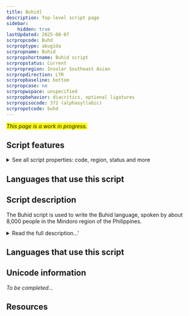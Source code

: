 ```yaml
---
title: Buhid]
description: Top-level script page
sidebar:
    hidden: true
lastUpdated: 2025-08-07
scrpropcode: Buhd
scrproptype: abugida
scrpropname: Buhid
scrpropshortname: Buhid script
scrpropstatus: Current
scrpropregion: Insular Southeast Asian
scrpropdirection: LTR
scrpropbaseline: bottom
scrpropcase: no
scrpropwspace: unspecified
scrpropbehavior: diacritics, optional ligatures
scrpropisocode: 372 (alphasyllabic)
scrpropotcode: buhd
---
```


<span style='background-color:yellow'>_This page is a work in progress._</span>


## Script features

<details>
<summary> See all script properties: code, region, status and more</summary>
<ScriptInfo />
</details>

## Languages that use this script

<WsList script='Buhd' wsMax='5' />

## Script description

The Buhid script is used to write the Buhid language, spoken by about 8,000 people in the Mindoro region of the Philippines.

<details><summary>Read the full description...'</summary>_Not yet available._</details>

## Languages that use this script

<WsList script='Buhd' wsMax='5' />

## Unicode information

_To be completed..._

## Resources

<ScriptResources detailSummary='seemore' />

